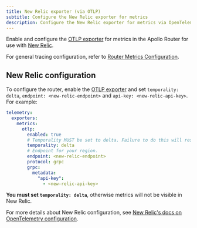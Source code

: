 ```yaml
---
title: New Relic exporter (via OTLP)
subtitle: Configure the New Relic exporter for metrics
description: Configure the New Relic exporter for metrics via OpenTelemetry Protocol (OTLP) in the Apollo Router
---
```


Enable and configure the [OTLP exporter](./opentelemetry) for metrics in the Apollo Router for use with [New Relic](https://newrelic.com/).

For general tracing configuration, refer to [Router Metrics Configuration](./overview).

## New Relic configuration

To configure the router, enable the [OTLP exporter](./opentelemetry#configuration) and set `temporality: delta`, `endpoint: <new-relic-endpoint>` and `api-key: <new-relic-api-key>`. For example: 

```yaml title="router.yaml"
telemetry:
  exporters:
    metrics:
      otlp:
        enabled: true
        # Temporality MUST be set to delta. Failure to do this will result in incorrect metrics.
        temporality: delta
        # Endpoint for your region.
        endpoint: <new-relic-endpoint>
        protocol: grpc
        grpc:
          metadata:
            "api-key":
              - <new-relic-api-key>

```

<Note>

**You must set `temporality: delta`**, otherwise metrics will not be visible in New Relic.

</Note>

For more details about New Relic configuration, see [New Relic's docs on OpenTelemetry configuration](https://docs.newrelic.com/docs/more-integrations/open-source-telemetry-integrations/opentelemetry/get-started/opentelemetry-set-up-your-app/#review-settings).


